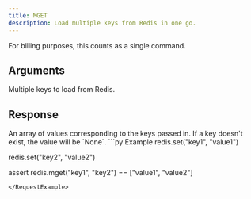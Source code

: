 ```yaml
---
title: MGET
description: Load multiple keys from Redis in one go.
---
```


For billing purposes, this counts as a single command.

## Arguments 

<ParamField body="keys" type="*List[str]" required>
  Multiple keys to load from Redis.
</ParamField>

## Response

<ResponseField type="List[str]" required>
An array of values corresponding to the keys passed in. If a key doesn't exist, the value will be `None`.
</ResponseField>

<RequestExample>
```py Example
redis.set("key1", "value1")

redis.set("key2", "value2")

assert redis.mget("key1", "key2") == ["value1", "value2"]
```
</RequestExample>

